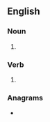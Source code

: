 ==English==

===Noun===
{{head|en|noun form}}

# {{plural of|en|misdeal}}

===Verb===
{{head|en|verb form}}

# {{en-third-person singular of|misdeal}}

===Anagrams===
* {{anagrams|en|a=adeilmss|elasmids|maidless|medial s's|misleads}}